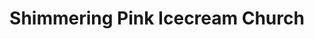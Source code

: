---
title: Shimmering Pink Icecream Church
media: 
dimensions: 36" x 30"
hero_image: ../../images/gallery/shimmering_pink_icecream_church.jpg
sale_status: Sold
---